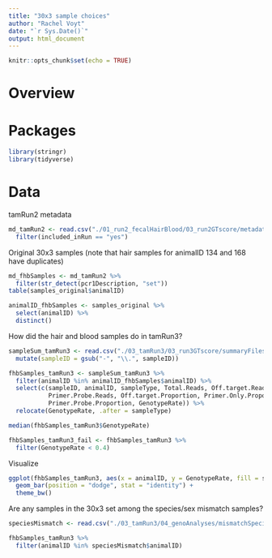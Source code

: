 ```yaml
---
title: "30x3 sample choices"
author: "Rachel Voyt"
date: "`r Sys.Date()`"
output: html_document
---
```


```r
knitr::opts_chunk$set(echo = TRUE)
```

# Overview

# Packages
```r
library(stringr)
library(tidyverse)
```


# Data

tamRun2 metadata
```r
md_tamRun2 <- read.csv("./01_run2_fecalHairBlood/03_run2GTscore/metadata_tamRun2.csv") %>%
  filter(included_inRun == "yes")
```

Original 30x3 samples (note that hair samples for animalID 134 and 168 have duplicates)
```r
md_fhbSamples <- md_tamRun2 %>%
  filter(str_detect(pcr1Description, "set"))
table(samples_original$animalID)

animalID_fhbSamples <- samples_original %>%
  select(animalID) %>%
  distinct()
```

How did the hair and blood samples do in tamRun3?
```r
sampleSum_tamRun3 <- read.csv("./03_tamRun3/03_run3GTscore/summaryFiles/master_sampleSummary.csv") %>%
  mutate(sampleID = gsub("-", "\\.", sampleID))

fhbSamples_tamRun3 <- sampleSum_tamRun3 %>%
  filter(animalID %in% animalID_fhbSamples$animalID) %>%
  select(c(sampleID, animalID, sampleType, Total.Reads, Off.target.Reads, Primer.Only.Reads,
           Primer.Probe.Reads, Off.target.Proportion, Primer.Only.Proportion,
           Primer.Probe.Proportion, GenotypeRate)) %>%
  relocate(GenotypeRate, .after = sampleType)

median(fhbSamples_tamRun3$GenotypeRate)

fhbSamples_tamRun3_fail <- fhbSamples_tamRun3 %>%
  filter(GenotypeRate < 0.4)
```

Visualize
```r
ggplot(fhbSamples_tamRun3, aes(x = animalID, y = GenotypeRate, fill = sampleType)) +
  geom_bar(position = "dodge", stat = "identity") +
  theme_bw()
```

Are any samples in the 30x3 set among the species/sex mismatch samples?

```r
speciesMismatch <- read.csv("./03_tamRun3/04_genoAnalyses/mismatchSpecies_tamRun3.csv")

fhbSamples_tamRun3 %>%
  filter(animalID %in% speciesMismatch$animalID)
```

